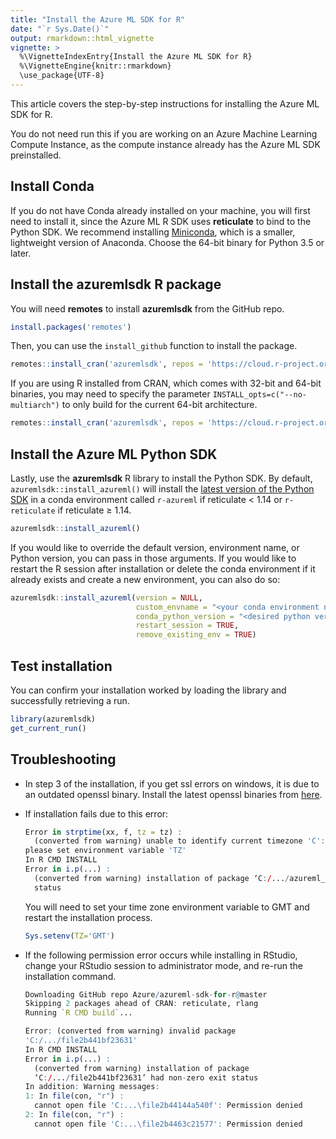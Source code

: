 ```yaml
---
title: "Install the Azure ML SDK for R"
date: "`r Sys.Date()`"
output: rmarkdown::html_vignette
vignette: >
  %\VignetteIndexEntry{Install the Azure ML SDK for R}
  %\VignetteEngine{knitr::rmarkdown}
  \use_package{UTF-8}
---
```


This article covers the step-by-step instructions for installing the Azure ML SDK for R.

You do not need run this if you are working on an Azure Machine Learning Compute Instance, as the compute instance already has the Azure ML SDK preinstalled.

## Install Conda

If you do not have Conda already installed on your machine, you will first need to install it, since the Azure ML R SDK uses **reticulate** to bind to the Python SDK. We recommend installing [Miniconda](https://docs.conda.io/en/latest/miniconda.html), which is a smaller, lightweight version of Anaconda. Choose the 64-bit binary for Python 3.5 or later.

## Install the **azuremlsdk** R package
You will need **remotes** to install **azuremlsdk** from the GitHub repo.
``` r
install.packages('remotes')
``` 

Then, you can use the `install_github` function to install the package.
``` r
remotes::install_cran('azuremlsdk', repos = 'https://cloud.r-project.org/')
```

If you are using R installed from CRAN, which comes with 32-bit and 64-bit binaries, you may need to specify the parameter `INSTALL_opts=c("--no-multiarch")` to only build for the current 64-bit architecture.
``` r
remotes::install_cran('azuremlsdk', repos = 'https://cloud.r-project.org/', INSTALL_opts=c("--no-multiarch"))
```

## Install the Azure ML Python SDK
Lastly, use the **azuremlsdk** R library to install the Python SDK. By default, `azuremlsdk::install_azureml()` will install the [latest version of the Python SDK](https://pypi.org/project/azureml-sdk/) in a conda environment called `r-azureml` if reticulate < 1.14 or `r-reticulate` if reticulate ≥ 1.14.
``` r
azuremlsdk::install_azureml()
```

If you would like to override the default version, environment name, or Python version, you can pass in those arguments. If you would like to restart the R session after installation or delete the conda environment if it already exists and create a new environment, you can also do so: 
``` r
azuremlsdk::install_azureml(version = NULL, 
                            custom_envname = "<your conda environment name>",
                            conda_python_version = "<desired python version>",
                            restart_session = TRUE,
                            remove_existing_env = TRUE)
```

## Test installation
You can confirm your installation worked by loading the library and successfully retrieving a run.
``` r
library(azuremlsdk)
get_current_run()
```

## Troubleshooting
-   In step 3 of the installation, if you get ssl errors on windows, it is due to an
outdated openssl binary. Install the latest openssl binaries from
[here](https://wiki.openssl.org/index.php/Binaries).

- If installation fails due to this error:

  ```R
  Error in strptime(xx, f, tz = tz) : 
    (converted from warning) unable to identify current timezone 'C':
  please set environment variable 'TZ'
  In R CMD INSTALL
  Error in i.p(...) : 
    (converted from warning) installation of package ‘C:/.../azureml_0.4.0.tar.gz’ had non-zero exit
    status
  ```
  
  You will need to set your time zone environment variable to GMT and restart the installation process.
  
  ```R
  Sys.setenv(TZ='GMT')
  ```

- If the following permission error occurs while installing in RStudio,
  change your RStudio session to administrator mode, and re-run the installation command.

  ```R
  Downloading GitHub repo Azure/azureml-sdk-for-r@master
  Skipping 2 packages ahead of CRAN: reticulate, rlang
  Running `R CMD build`...
  
  Error: (converted from warning) invalid package
  'C:/.../file2b441bf23631'
  In R CMD INSTALL
  Error in i.p(...) : 
    (converted from warning) installation of package
    ‘C:/.../file2b441bf23631’ had non-zero exit status
  In addition: Warning messages:
  1: In file(con, "r") :
    cannot open file 'C:...\file2b44144a540f': Permission denied
  2: In file(con, "r") :
    cannot open file 'C:...\file2b4463c21577': Permission denied
  ```
  
